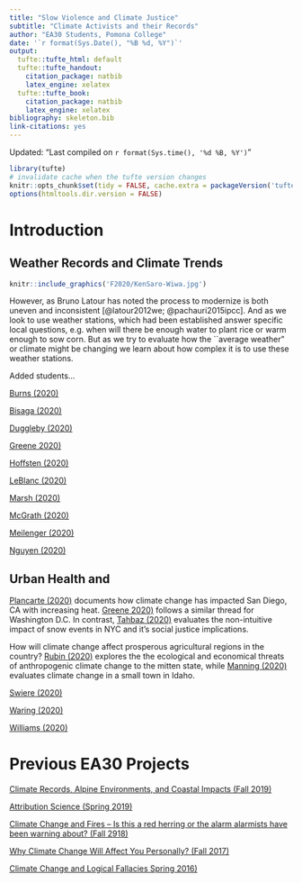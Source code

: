 ```yaml
---
title: "Slow Violence and Climate Justice"
subtitle: "Climate Activists and their Records"
author: "EA30 Students, Pomona College"
date: '`r format(Sys.Date(), "%B %d, %Y")`'
output:
  tufte::tufte_html: default
  tufte::tufte_handout:
    citation_package: natbib
    latex_engine: xelatex
  tufte::tufte_book:
    citation_package: natbib
    latex_engine: xelatex
bibliography: skeleton.bib
link-citations: yes
---
```

Updated: "Last compiled on `r format(Sys.time(), '%d %B, %Y')`"

```r
library(tufte)
# invalidate cache when the tufte version changes
knitr::opts_chunk$set(tidy = FALSE, cache.extra = packageVersion('tufte'))
options(htmltools.dir.version = FALSE)
```
# Introduction

## Weather Records and Climate Trends

```r
knitr::include_graphics('F2020/KenSaro-Wiwa.jpg')
```

However, as Bruno Latour has noted the process to modernize is both uneven and inconsistent [@latour2012we; @pachauri2015ipcc]. And as we look to use weather stations, which had been established answer specific local questions, e.g. when will there be enough water to plant rice or warm enough to sow corn. But as we try to evaluate how the ``average weather" or climate might be changing we learn about how complex it is to use these weather stations. 

Added students...

[Burns (2020)](F2020/Burns.html)

[Bisaga (2020)](F2020/Bisaga.html)

[Duggleby (2020)](F2020/Duggleby.html)

[Greene 2020)](F2020/Greene.html)

[Hoffsten (2020)](F2020/Hoffsten.html)

[LeBlanc (2020)](F2020/LeBlanc.html)


[Marsh (2020)](F2020/Marsh.html)

[McGrath (2020)](F2020/McGrath.html)

[Meilenger (2020)](F2020/Meilenger.html)

[Nguyen (2020)](F2020/Nguyen.html)

## Urban Health and 

[Plancarte (2020)](F2020/Plancarte.html) documents how climate change has impacted San Diego, CA with increasing heat. [Greene 2020)](F2020/Greene.html) follows a similar thread for Washington D.C.  In contrast, [Tahbaz (2020)](F2020/Tahbaz.html) evaluates the non-intuitive impact of snow events in NYC and it's social justice implications. 


How will climate change affect prosperous agricultural regions in the country? [Rubin (2020)](F2020/Rubin.html) explores the the ecological and economical threats of anthropogenic climate change to the mitten state, while [Manning (2020)](F2020/Manning.html) evaluates climate change in a small town in Idaho. 



[Swiere (2020)](F2020/Sweire.html)


[Waring (2020)](F2020/Waring.html)

[Williams (2020)](F2020/Wiliams.html)


# Previous EA30 Projects

[Climate Records, Alpine Environments, and Coastal Impacts (Fall 2019)](F2019/index_2019F.html)

[Attribution Science (Spring 2019)](S2019/index_2019S.html)

[Climate Change and Fires -- Is this a red herring or the alarm alarmists have been warning about? (Fall 2918)](F2018/index_2018F.html)

[Why Climate Change Will Affect You Personally? (Fall 2017)](F2017/index_2017F.html)

[Climate Change and Logical Fallacies Spring 2016)](S2017/index_2017S.html)
